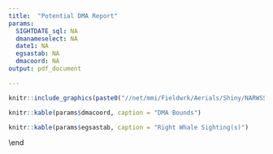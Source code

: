 ```yaml
---
title:  "Potential DMA Report"
params:
  SIGHTDATE_sql: NA
  dmanameselect: NA
  date1: NA
  egsastab: NA
  dmacoord: NA
output: pdf_document

---
```

\vspace*{-10mm}
\begin{center}\LARGE`r params$dmanameselect`\end{center}
\vspace*{-4mm}
\begin{center}\LARGE Triggered `r params$date1`\end{center}
\vspace*{-4mm}
```r

knitr::include_graphics(paste0("//net/mmi/Fieldwrk/Aerials/Shiny/NARWSS_shinyapp/git/narwss_rwsas_apps/",params$date1,"_dmamap.png"))

```
\vspace*{-8mm}
```r
knitr::kable(params$dmacoord, caption = "DMA Bounds")
```
\small
```r
knitr::kable(params$egsastab, caption = "Right Whale Sighting(s)")
```
\end
